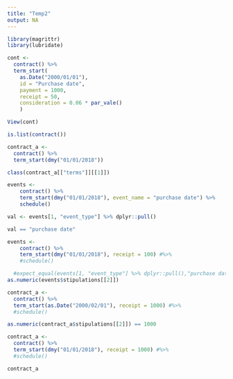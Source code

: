 ```yaml
---
title: "Temp2"
output: NA
---
```



```r
library(magrittr)
library(lubridate)
```

```r
cont <- 
  contract() %>% 
  term_start(
    as.Date("2000/01/01"), 
    id = "Purchase date",
    payment = 1000,
    receipt = 50,
    consideration = 0.06 * par_vale()
    )

View(cont)

```


```r
is.list(contract())
```


```r
contract_a <-
  contract() %>%
  term_start(dmy("01/01/2018")) 

class(contract_a[["terms"]][[1]])
```

```r
events <- 
    contract() %>%
    term_start(dmy("01/01/2018"), event_name = "purchase date") %>%
    schedule()

val <- events[1, "event_type"] %>% dplyr::pull()

val == "purchase date"
```
```r
events <-
    contract() %>%
    term_start(dmy("01/01/2018"), receipt = 100) #%>%
    #schedule()

  #expect_equal(events[1, "event_type"] %>% dplyr::pull(),"purchase date")
as.numeric(events$stipulations[[2]])
```

```r
contract_a <-
  contract() %>%
  term_start(as.Date("2000/02/01"), receipt = 1000) #%>% 
  #schedule()

as.numeric(contract_a$stipulations[[2]]) == 1000
```

```r
contract_a <- 
  contract() %>% 
  term_start(dmy("01/01/2018"), receipt = 1000) #%>% 
  #schedule()

contract_a
```

